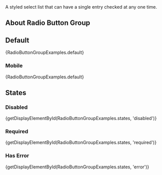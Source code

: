 
<div className="lead doc">
  A styled select list that can have a single entry checked at any one time.
</div>

## About Radio Button Group

## Default

<CodeView>{RadioButtonGroupExamples.default}</CodeView>

### Mobile

<MobileBlurb patternSpecificText="radio button groups will have an increased size to accommodate tapping with a finger instead of the more precise mouse cursor, and also become stacked" />

<CodeView frameOnly hideDeviceSelector>
  {RadioButtonGroupExamples.default}
</CodeView>

## States

### Disabled

<CodeView>
  {getDisplayElementById(RadioButtonGroupExamples.states, 'disabled')}
</CodeView>

### Required

<CodeView>
  {getDisplayElementById(RadioButtonGroupExamples.states, 'required')}
</CodeView>

### Has Error

<CodeView>
  {getDisplayElementById(RadioButtonGroupExamples.states, 'error')}
</CodeView>
